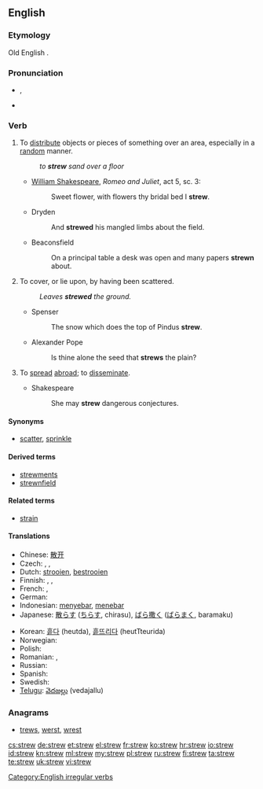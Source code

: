 ==English==

===Etymology===
Old English {{term|strewian}}.

===Pronunciation===
* {{IPA|/struː/}}, {{X-SAMPA|/stru:/}}
* {{rhymes|uː}}

===Verb===
{{en-verb|strews|strewing|strewed|'''[[strewn]]''' ''or'' '''[[strewed]]'''}}

# To [[distribute]] objects or pieces of something over an area, especially in a [[random]] manner.
#: ''to '''strew''' sand over a floor''
#* {{circa|1595}} [[w:William Shakespeare|William Shakespeare]], ''Romeo and Juliet'', act 5, sc. 3:
#*: Sweet flower, with flowers thy bridal bed I '''strew'''.
#* Dryden
#*: And '''strewed''' his mangled limbs about the field.
#* Beaconsfield
#*: On a principal table a desk was open and many papers '''strewn''' about.
# To cover, or lie upon, by having been scattered.
#: ''Leaves '''strewed''' the ground.''
#* Spenser
#*: The snow which does the top of Pindus '''strew'''.
#* Alexander Pope
#*: Is thine alone the seed that '''strews''' the plain?
# {{transitive}} To [[spread]] [[abroad]]; to [[disseminate]].
#* Shakespeare
#*: She may '''strew''' dangerous conjectures.

====Synonyms====
* [[scatter]], [[sprinkle]]

====Derived terms====
* [[strewments]]
* [[strewnfield]]

====Related terms====
* [[strain]]

====Translations====
{{trans-top|to distribute objects or pieces of something}}
* Chinese: [[散开]]
* Czech: {{t-|cs|rozházet}},  {{t-|cs|roztrousit}},  {{t-|cs|rozptýlit}}
* Dutch: [[strooien]], [[bestrooien]]
* Finnish: {{t-|fi|sirotella}}, {{t+|fi|levittää}}, {{t+|fi|hajottaa}}
* French: {{t+|fr|parsemer}}, {{t+|fr|joncher}}
* German: {{t+|de|streuen}}
* Indonesian: [[sebar|menyebar]], [[tebar|menebar]]
* Japanese: [[散らす]] ([[ちらす]], chirasu), [[ばら撒く]] ([[ばらまく]], baramaku)
{{trans-mid}}
* Korean: [[흩다]] (heutda), [[흩뜨리다]] (heutTteurida)
* Norwegian: {{t-|no|strø}}
* Polish: {{t+|pl|rozrzucić}}
* Romanian: {{t+|ro|împrăștia}}, {{t+|ro|răspândi}}
* Russian: {{t+|ru|разбрасывать}}
* Spanish: {{t-|es|esparcir}}
* Swedish: {{t-|sv|strö}}
* [[Telugu]]: [[వెదజల్లు]] (vedajallu)
{{trans-bottom}}

===Anagrams===
* [[trews#English|trews]], [[werst#English|werst]], [[wrest#English|wrest]]

[[Category:English irregular verbs]]

[[cs:strew]]
[[de:strew]]
[[et:strew]]
[[el:strew]]
[[fr:strew]]
[[ko:strew]]
[[hr:strew]]
[[io:strew]]
[[id:strew]]
[[kn:strew]]
[[ml:strew]]
[[my:strew]]
[[pl:strew]]
[[ru:strew]]
[[fi:strew]]
[[ta:strew]]
[[te:strew]]
[[uk:strew]]
[[vi:strew]]